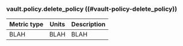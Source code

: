 ### vault.policy.delete_policy ((#vault-policy-delete_policy))

Metric type | Units | Description
----------- | ----- | -----------
BLAH     | BLAH    | BLAH
